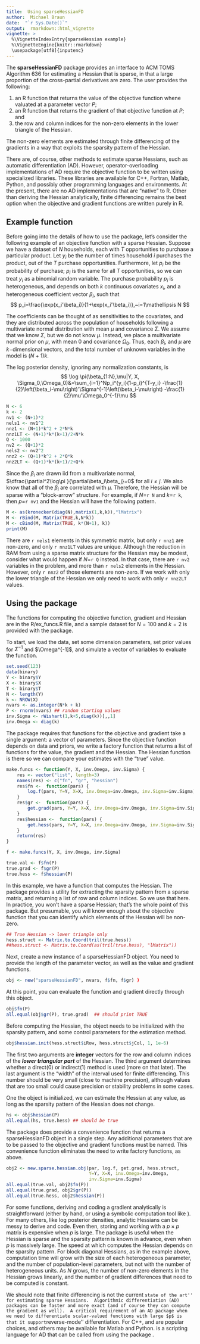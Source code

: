```yaml
---
title:  Using sparseHessianFD
author:  Michael Braun
date:  "`r Sys.Date()`"
output:  rmarkdown::html_vignette
vignette: >
  %\VignetteIndexEntry{sparseHessian example}
  %\VignetteEngine{knitr::rmarkdown}
  \usepackage[utf8]{inputenc}
---
```




The **sparseHessianFD** package provides an interface to ACM TOMS Algorithm
636 for estimating a Hessian that is sparse, in that a large proportion of
the cross-partial derivatives are zero.  The user provides the following:

1.  an R function that returns the value of the objective function
whene valuated at a parameter vector $P$;
2.  an R function that returns the gradient of that objective function
at $P$; and
3.  the row and column indices for the non-zero elements in the lower triangle of the Hessian.

The non-zero elements are estimated through finite differencing of
the gradients in a way that exploits the sparsity pattern of the
Hessian.

There are, of course, other methods to estimate sparse Hessians, such
as automatic differentiation (AD).  However, operator-overloading
implementations of AD require the objective function to be written
using specialized libraries.  These libraries are available for C++,
Fortran, Matlab, Python, and possibly other programming languages and
environments.  At the present, there are no AD implementations that
are "native" to R.  Other than deriving the Hessian analytically,
finite differencing remains the best option when the objective and
gradient functions are written purely in R.


## Example function

Before going into the details of how to use the package, let's
consider the following example of an objective function with a sparse Hessian.
 Suppose we have a dataset of $N$ households, each with $T$ opportunities to purchase a particular product.  Let $y_i$ be the number of times household $i$ purchases the product, out of the $T$ purchase opportunities.  Furthermore, let $p_i$ be the probability of purchase; $p_i$ is the same for all $T$ opportunities, so we can treat $y_i$ as a binomial random variable.  The purchase probability $p_i$ is heterogeneous, and depends on both $k$ continuous covariates $x_i$, and a heterogeneous coefficient vector $\beta_i$, such that
$$
  p_i=\frac{\exp(x_i'\beta_i)}{1+\exp(x_i'\beta_i)},~i=1\mathellipsis N
$$

The coefficients can be thought of as sensitivities to the covariates, and they are distributed across the population of households following a multivariate normal distribution with mean $\mu$ and covariance $\Sigma$.   We assume that we know $\Sigma$, but we do not know $\mu$.  Instead, we place a multivariate normal prior on $\mu$, with mean $0$ and covariance $\Omega_0$.  Thus, each $\beta_i$, and $\mu$ are $k-$dimensional vectors, and the total number of unknown variables in the model is $(N+1)k$. 

The log posterior density, ignoring any normalization constants, is
$$
  \log \pi(\beta_{1:N},\mu|Y, X, \Sigma_0,\Omega_0)&=\sum_{i=1}^Np_i^{y_i}(1-p_i)^{T-y_i}
  -\frac{1}{2}\left(\beta_i-\mu\right)'\Sigma^{-1}\left(\beta_i-\mu\right)
-\frac{1}{2}\mu'\Omega_0^{-1}\mu
$$

```r
N <- 6
k <- 2
nv1 <- (N+1)*2
nels1 <- nv1^2
nnz1 <- (N+1)*k^2 + 2*N*k
nnz1LT <- (N+1)*k*(k+1)/2+N*k
Q <- 1000
nv2 <- (Q+1)*2
nels2 <- nv2^2
nnz2 <- (Q+1)*k^2 + 2*Q*k
nnz2LT <- (Q+1)*k*(k+1)/2+Q*k
```

Since the $\beta_i$ are drawn iid from a multivariate normal,
$\dfrac{\partial^2\log\pi }{\partial\beta_i\beta_j}=0$ for all $i\neq
j$.  We also know that all of the $\beta_i$ are correlated with $\mu$.
Therefore, the Hessian will be sparse with a "block-arrow" structure.
For example, if $N=$`r N` and $k=$`r k`, then $p=$`r nv1` and the
Hessian will have the following pattern.

```r
M <- as(kronecker(diag(N),matrix(1,k,k)),"lMatrix")
M <- rBind(M, Matrix(TRUE,k,N*k))
M <- cBind(M, Matrix(TRUE, k*(N+1), k))
print(M)
```

There are `r nels1` elements in this symmetric matrix, but only  `r nnz1` are
non-zero, and only `r nnz1LT` values are unique.  Although the reduction in
RAM from using a sparse matrix structure for the Hessian may be
modest, consider what would happen if $N=$`r Q` instead.  In that case,
there are `r nv2` variables in the problem, and more than `r nels2`
elements in the Hessian.  However, only `r nnz2` of those elements are
non-zero.  If we work with only the lower triangle of the Hessian we only need to work with
only `r nnz2LT` values.


## Using the package

The functions for computing the objective function, gradient and
Hessian are in the R/ex\_funcs.R file, and a sample dataset for
$N=100$ and $k=2$ is provided with the package.

To start, we load the data, set some dimension parameters, set prior
values for $\Sigma^{-1}$ and $\Omega^{-1]$, and simulate a
vector of variables to evaluate the function.

```r
set.seed(123)
data(binary)
Y <- binary$Y
X <- binary$X
T <- binary$T
N <- length(Y)
k <- NROW(X)
nvars <- as.integer(N*k + k)
P <- rnorm(nvars) ## random starting values
inv.Sigma <- rWishart(1,k+5,diag(k))[,,1]
inv.Omega <- diag(k)
```

The package requires that functions for the objective and gradient
take a single argument:  a vector of parameters.  Since the objective function
depends on data and priors, we write a factory function that returns a
list of functions for the value, the gradient and the
Hessian.  The Hessian function is there so we can compare your
estimates with the "true" value.


```r

make.funcs <- function(Y, X, inv.Omega, inv.Sigma) {
    res <- vector("list", length=3)
    names(res) <- c("fn", "gr", "hessian")
    res$fn <-  function(pars) {
        log.f(pars, Y=Y, X=X, inv.Omega=inv.Omega, inv.Sigma=inv.Sigma)
    }
    res$gr <-  function(pars) {
        get.grad(pars, Y=Y, X=X, inv.Omega=inv.Omega, inv.Sigma=inv.Sigma)
    }
    res$hessian <-  function(pars) {
        get.hess(pars, Y=Y, X=X, inv.Omega=inv.Omega, inv.Sigma=inv.Sigma)
    }
    return(res)
}

f <- make.funcs(Y, X, inv.Omega, inv.Sigma)

true.val <- f$fn(P)
true.grad <- f$gr(P)
true.hess <- f$hessian(P)  
```

In this example, we have a function that computes the Hessian. The
package provides a utility for extracting the sparsity pattern from a
sparse matrix, and returning a list of row and column indices.  So we
use that here. In practice, you won't have a sparse Hessian; that's
the whole point of this package.  But presumable, you will know enough
about the objective function that you can identify which elements of
the Hessian will be non-zero.

```r
## True Hessian -> lower triangle only
hess.struct <- Matrix.to.Coord(tril(true.hess))
##hess.struct <- Matrix.to.Coord(as(tril(true.hess), "lMatrix"))
```
Next, create a new instance of a sparseHessianFD object.  You need to
provide the length of the parameter vector, as well as the value and
gradient functions.
```r
obj <- new("sparseHessianFD", nvars, f$fn, f$gr) )
```

At this point, you can evaluate the function and gradient directly
through this object.
```r
obj$fn(P)
all.equal(obj$gr(P), true.grad)  ## should print TRUE
```

Before computing the Hessian, the object needs to be initialized with
the sparsity pattern, and some control parameters for the estimation
method.
```r
obj$hessian.init(hess.struct$iRow, hess.struct$jCol, 1, 1e-6)
```
The first two arguments are **integer** vectors for the row and column
indices of the ***lower triangular part*** of the Hessian.  The third
argument determines whether a direct(0) or indirect(1) method is
used (more on that later).  The last argument is the "width" of the
interval used for finite differencing.  This number should be very
small (close to machine precision), although values that are too small
could cause precision or stability problems in some cases.

One the object is initialized, we can estimate the Hessian at any
value, as long as the sparsity pattern of the Hessian does not change.
```r
hs <- obj$hessian(P)
all.equal(hs, true.hess) ## should be true
```

The package does provide a convenience function that returns a
sparseHessianFD object in a single step.  Any additional parameters
that are to be passed to the objective and gradient functions must be
named.  This convenience function eliminates the need to write factory
functions, as above.


```r
obj2 <- new.sparse.hessian.obj(par, log.f, get.grad, hess.struct, 
                               Y=Y, X=X, inv.Omega=inv.Omega,
                               inv.Sigma=inv.Sigma)
all.equal(true.val, obj2$fn(P))
all.equal(true.grad, obj2$gr(P))
all.equal(true.hess, obj2$hessian(P))
```


\section{Discussion points}

For some functions, deriving and coding a gradient
analytically is straightforward (either by hand, or using a symbolic
computation tool like \pkg{Mathematica}).  For many others, like log
posterior densities, analytic Hessians can be
messy to derive and code.  Even then, storing and working with a $p \times p$ matrix
is expensive when $p$ is large.  The \pkg{sparseHessianFD} package is
useful when the Hessian is sparse and the sparsity pattern is known
in advance, even when $p$ is massively large.  The speed at which
\pkg{sparseHessianFD} computes the Hessian depends on the
sparsity pattern.  For block diagonal Hessians, as in the example
above, computation time will grow with the size of each heterogeneous
parameter, and the number of population-level parameters, but not with
the number of heterogeneous units.  As $N$ grows, the number of
non-zero elements in the Hessian grows linearly, and the number of
gradient differences that need to be computed is constant.

We should note that finite differencing is not the current ``state of
the art'' for estimating sparse Hessians.  Algorithmic differentiation (AD)
packages can be faster and more exact (and of course they can compute
the gradient as well).  A critical requirement of an AD package when we need to differentiate
scalar-valued functions with large $p$ is that it support
``reverse-mode'' differentiation.   For C++, \pkg{CppAD} and \pkg{Adol-C} are
popular choices, and others may be available for Matlab and
Python. \pkg{AD Model Builder} is a scripting language for AD that can
be called from \proglang{R} using the \pkg{R2admb} package \citep{R_R2admb}.

